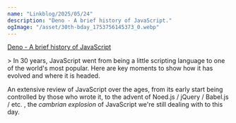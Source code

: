 ```yaml
---
name: "Linkblog/2025/05/24"
description: "Deno - A brief history of JavaScript."
ogImage: "/asset/30th-bday_1753756145373_0.webp"
---
```


[Deno - A brief history of JavaScript](https://deno.com/blog/history-of-javascript)

<div class="ml-[2rem] mb-8">
> In 30 years, JavaScript went from being a little scripting language to one of the world's most popular. Here are key moments to show how it has evolved and where it is headed.

An extensive review of JavaScript over the ages, from its early start being controlled by those who wrote it, to the advent of Noed.js / jQuery / Babel.js / etc. , the _cambrian explosion_ of JavaScript we're still dealing with to this day.

</div>
